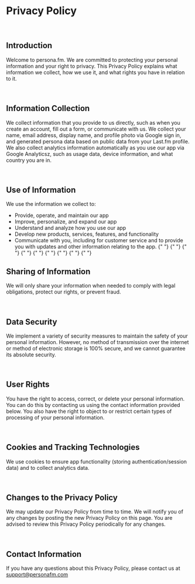 # Privacy Policy

<br />

## Introduction

Welcome to persona.fm. We are committed to protecting your personal information and your right to privacy. This Privacy Policy explains what information we collect, how we use it, and what rights you have in relation to it.

<br />

## Information Collection

We collect information that you provide to us directly, such as when you create an account, fill out a form, or communicate with us. We collect your name, email address, display name, and profile photo via Google sign in, and generated persona data based on public data from your Last.fm profile. We also collect analytics information automatically as you use our app via Google Analyticsz, such as usage data, device information, and what country you are in.

<br />

## Use of Information

We use the information we collect to:

- Provide, operate, and maintain our app
- Improve, personalize, and expand our app
- Understand and analyze how you use our app
- Develop new products, services, features, and functionality
- Communicate with you, including for customer service and to provide you with updates and other information relating to the app.
  {" "}
  {" "}
  {" "}
  {" "}
  {" "}
  {" "}
  {" "}
  {" "}
    {" "}
    <br />

## Sharing of Information

We will only share your information when needed to comply with legal obligations, protect our rights, or prevent fraud.

<br />

## Data Security

We implement a variety of security measures to maintain the safety of your personal information. However, no method of transmission over the internet or method of electronic storage is 100% secure, and we cannot guarantee its absolute security.

<br />

## User Rights

You have the right to access, correct, or delete your personal information. You can do this by contacting us using the contact information provided below. You also have the right to object to or restrict certain types of processing of your personal information.

<br />

## Cookies and Tracking Technologies

We use cookies to ensure app functionality (storing authentication/session data) and to collect analytics data.

<br />

## Changes to the Privacy Policy

We may update our Privacy Policy from time to time. We will notify you of any changes by posting the new Privacy Policy on this page. You are advised to review this Privacy Policy periodically for any changes.

<br />

## Contact Information

If you have any questions about this Privacy Policy, please contact us at support@personafm.com

<br />
